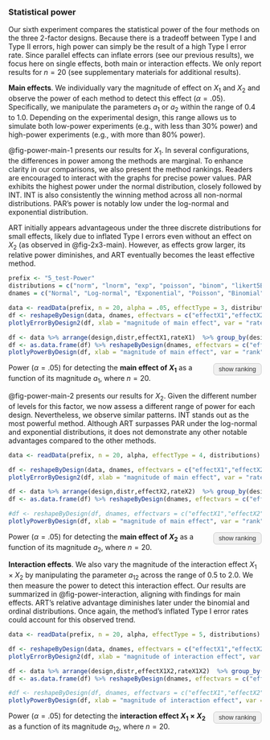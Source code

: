 ### Statistical power {#power}
Our sixth experiment compares the statistical power of the four methods on the three 2-factor designs. Because there is a tradeoff between Type I and Type II errors, high power can simply be the result of a high Type I error rate. Since parallel effects can inflate errors (see our previous results), we focus here on single effects, both main or interaction effects. We only report results for $n=20$ (see supplementary materials for additional results). 

**Main effects**. We individually vary the magnitude of effect on $X_1$ and $X_2$ and observe the power of each method to detect this effect ($\alpha = .05$). Specifically, we manipulate the parameters $a_1$ or $a_2$ within the range of $0.4$ to $1.0$. Depending on the experimental design, this range allows us to simulate both low-power experiments (e.g., with less than $30\%$ power) and high-power experiments (e.g., with more than $80\%$ power).

@fig-power-main-1 presents our results for $X_1$. In several configurations, the differences in power among the methods are marginal. To enhance clarity in our comparisons, we also present the method rankings. Readers are encouraged to interact with the graphs for precise power values. PAR exhibits the highest power under the normal distribution, closely followed by INT. INT is also consistently the winning method across all non-normal distributions. PAR's power is notably low under the log-normal and exponential distribution.

ART initially appears advantageous under the three discrete distributions for small effects, likely due to inflated Type I errors even without an effect on $X_2$ (as observed in @fig-2x3-main). However, as effects grow larger, its relative power diminishes, and ART eventually becomes the least effective method.

::: {#fig-power-main-1}
<div id="plot-power-1.1">
```r
prefix <- "5_test-Power"
distributions = c("norm", "lnorm", "exp", "poisson", "binom", "likert5B")
dnames = c("Normal", "Log-normal", "Exponential", "Poisson", "Binomial", "Ordinal (5 levels)")

data <- readData(prefix, n = 20, alpha = .05, effectType = 3, distributions)
df <- reshapeByDesign(data, dnames, effectvars = c("effectX1","effectX2","effectX1X2"))
plotlyErrorByDesign2(df, xlab = "magnitude of main effect", var = "rateX1", xvar = "effectX1", max = 104,  ytitle = 'Power (%)')
```
</div>

<div id="plot-power-1.2">
```r
df <- data %>% arrange(design,distr,effectX1,rateX1)  %>% group_by(design,distr,effectX1) %>% mutate(rank = rank(rateX1))
df <- as.data.frame(df) %>% reshapeByDesign(dnames, effectvars = c("effectX1","effectX2","effectX1X2"))
plotlyPowerByDesign(df, xlab = "magnitude of main effect", var = "rank", hovervar = "rateX1", xvar = "effectX1", max = 4.2, ytitle = 'Power - ranking')
```
</div> <style> .hidden { display: none; } </style> <script> document.addEventListener("DOMContentLoaded", function() { document.getElementById("plot-power-1.2").classList.add("hidden"); }); </script>

<button id="btn1" style="background-color: #f0f0f0; border: 1px solid #ccc; color: #333; font-size: 0.9em;
    padding: 4px 10px; border-radius: 6px; cursor: pointer; float: right;"
  onclick="const plot = document.getElementById('plot-power-1.1');
  plot.classList.toggle('hidden');
  document.getElementById('plot-power-1.2').classList.toggle('hidden');
  btn1.innerText = plot.classList.contains('hidden') ? 'show percent' : 'show ranking';
">
  show ranking
</button>

Power ($\alpha = .05$) for detecting the **main effect of $X_1$** as a function of its magnitude $a_1$, where $n=20$.
:::

@fig-power-main-2 presents our results for $X_2$. Given the different number of levels for this factor, we now assess a different range of power for each design. Nevertheless, we observe similar patterns. INT stands out as the most powerful method. Although ART surpasses PAR under the log-normal and exponential distributions, it does not demonstrate any other notable advantages compared to the other methods.  


::: {#fig-power-main-2}
<div id="plot-power-2.1">
```r
data <- readData(prefix, n = 20, alpha, effectType = 4, distributions) # CHANGE n TO 20

df <- reshapeByDesign(data, dnames, effectvars = c("effectX1","effectX2","effectX1X2"))
plotlyErrorByDesign2(df, xlab = "magnitude of main effect", var = "rateX2", xvar = "effectX2", max = 104,  ytitle = 'Power (%)')
```
</div>

<div id="plot-power-2.2">
```r
df <- data %>% arrange(design,distr,effectX2,rateX2)  %>% group_by(design,distr,effectX2) %>% mutate(rank = rank(rateX2))
df <- as.data.frame(df) %>% reshapeByDesign(dnames, effectvars = c("effectX1","effectX2","effectX1X2"))

#df <- reshapeByDesign(df, dnames, effectvars = c("effectX1","effectX2","effectX1X2"))
plotlyPowerByDesign(df, xlab = "magnitude of main effect", var = "rank", hovervar = "rateX2", xvar = "effectX2", max = 4.2, ytitle = 'Power - ranking')
```
</div> <style> .hidden { display: none; } </style> <script> document.addEventListener("DOMContentLoaded", function() { document.getElementById("plot-power-2.2").classList.add("hidden"); }); </script>

<button id="btn2" style="background-color: #f0f0f0; border: 1px solid #ccc; color: #333; font-size: 0.9em;
    padding: 4px 10px; border-radius: 6px; cursor: pointer; float: right;"
  onclick="const plot = document.getElementById('plot-power-2.1');
  plot.classList.toggle('hidden');
  document.getElementById('plot-power-2.2').classList.toggle('hidden');
  btn2.innerText = plot.classList.contains('hidden') ? 'show percent' : 'show ranking';
">
  show ranking
</button>

Power ($\alpha = .05$) for detecting the **main effect of $X_2$** as a function of its magnitude $a_2$, where $n=20$. 
:::


**Interaction effects**. We also vary the magnitude of the interaction effect $X_1 \times X_2$ by manipulating the parameter $a_{12}$ across the range of $0.5$ to $2.0$. We then measure the power to detect this interaction effect. Our results are summarized in @fig-power-interaction, aligning with findings for main effects. ART's relative advantage diminishes later under the binomial and ordinal distributions. Once again, the method's inflated Type I error rates could account for this observed trend.

::: {#fig-power-interaction}
<div id="plot-power-3.1">
```r
data <- readData(prefix, n = 20, alpha, effectType = 5, distributions)

df <- reshapeByDesign(data, dnames, effectvars = c("effectX1","effectX2","effectX1X2"))
plotlyErrorByDesign2(df, xlab = "magnitude of interaction effect", var = "rateX1X2", xvar = "effectX1X2", max = 104,  ytitle = 'Power (%)')
```
</div>

<div id="plot-power-3.2">
```r
df <- data %>% arrange(design,distr,effectX1X2,rateX1X2)  %>% group_by(design,distr,effectX1X2) %>% mutate(rank = rank(rateX1X2))
df <- as.data.frame(df) %>% reshapeByDesign(dnames, effectvars = c("effectX1","effectX2","effectX1X2"))

#df <- reshapeByDesign(df, dnames, effectvars = c("effectX1","effectX2","effectX1X2"))
plotlyPowerByDesign(df, xlab = "magnitude of interaction effect", var = "rank", hovervar = "rateX1X2", xvar = "effectX1X2", max = 4.2, ytitle = 'Power - ranking')
```
</div> <style> .hidden { display: none; } </style> <script> document.addEventListener("DOMContentLoaded", function() { document.getElementById("plot-power-3.2").classList.add("hidden"); }); </script>

<button id="btn3" style="background-color: #f0f0f0; border: 1px solid #ccc; color: #333; font-size: 0.9em;
    padding: 4px 10px; border-radius: 6px; cursor: pointer; float: right;"
  onclick="const plot = document.getElementById('plot-power-3.1');
  plot.classList.toggle('hidden');
  document.getElementById('plot-power-3.2').classList.toggle('hidden');
  btn3.innerText = plot.classList.contains('hidden') ? 'show percent' : 'show ranking';
">
  show ranking
</button>

Power ($\alpha = .05$) for detecting the **interaction effect $X_1 \times X_2$** as a function of its magnitude $a_{12}$, where $n=20$.
:::
